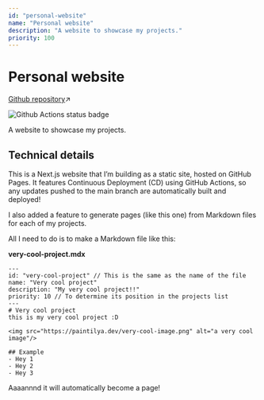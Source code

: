```yaml
---
id: "personal-website"
name: "Personal website"
description: "A website to showcase my projects."
priority: 100
---
```

# Personal website

[Github repository](https://github.com/ariannelafraise/ariannelafraise-website)↗

<img class="small-img" alt="Github Actions status badge" src="https://github.com/ariannelafraise/ariannelafraise-website/actions/workflows/publish.yml/badge.svg" />

A website to showcase my projects.

## Technical details
This is a Next.js website that I’m building as a static site, hosted on GitHub Pages.
It features Continuous Deployment (CD) using GitHub Actions, so any updates pushed to the main branch are automatically built and deployed!

I also added a feature to generate pages (like this one) from Markdown files for each of my projects.

All I need to do is to make a Markdown file like this:

**very-cool-project.mdx**
```mdx
---
id: "very-cool-project" // This is the same as the name of the file
name: "Very cool project"
description: "My very cool project!!"
priority: 10 // To determine its position in the projects list
---
# Very cool project
this is my very cool project :D

<img src="https://paintilya.dev/very-cool-image.png" alt="a very cool image"/>

## Example
- Hey 1
- Hey 2
- Hey 3
```

Aaaannnd it will automatically become a page!